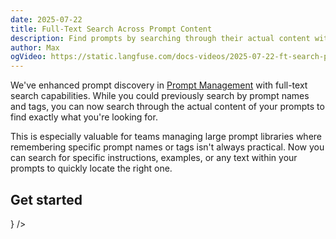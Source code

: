 ```yaml
---
date: 2025-07-22
title: Full-Text Search Across Prompt Content
description: Find prompts by searching through their actual content with our new full-text search capability
author: Max
ogVideo: https://static.langfuse.com/docs-videos/2025-07-22-ft-search-prompts.mp4
---
```



<ChangelogHeader />

We've enhanced prompt discovery in [Prompt Management](/docs/get-started/test-a-prompt) with full-text search capabilities. While you could previously search by prompt names and tags, you can now search through the actual content of your prompts to find exactly what you're looking for.

This is especially valuable for teams managing large prompt libraries where remembering specific prompt names or tags isn't always practical. Now you can search for specific instructions, examples, or any text within your prompts to quickly locate the right one.

## Get started


<Cards num={1}>
  <Card title="Prompt Management Documentation" href="/docs/get-started/test-a-prompt" icon={<Book />} />
</Cards>
